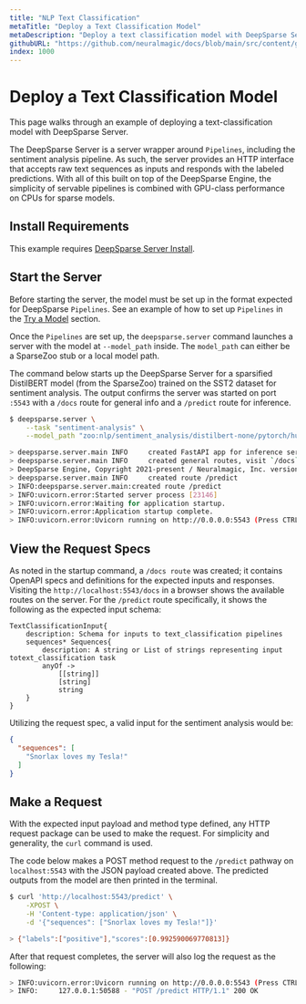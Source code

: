 ```yaml
---
title: "NLP Text Classification"
metaTitle: "Deploy a Text Classification Model"
metaDescription: "Deploy a text classification model with DeepSparse Server for easier, faster, and cheaper inference on CPUs"
githubURL: "https://github.com/neuralmagic/docs/blob/main/src/content/get-started/deploy-a-model/nlp-text-classification.mdx"
index: 1000
---
```


# Deploy a Text Classification Model

This page walks through an example of deploying a text-classification model with DeepSparse Server.

The DeepSparse Server is a server wrapper around `Pipelines`, including the sentiment analysis pipeline. As such,
the server provides an HTTP interface that accepts raw text sequences as inputs and responds with the labeled predictions.
With all of this built on top of the DeepSparse Engine, the simplicity of servable pipelines is combined with GPU-class performance on CPUs for sparse models.

## Install Requirements

This example requires [DeepSparse Server Install](/get-started/install/deepsparse).

## Start the Server

Before starting the server, the model must be set up in the format expected for DeepSparse `Pipelines`.
See an example of how to set up `Pipelines` in the [Try a Model](../../try-a-model) section.

Once the `Pipelines` are set up, the `deepsparse.server` command launches a server with the model at `--model_path` inside. The `model_path` can either
be a SparseZoo stub or a local model path.

The command below starts up the DeepSparse Server for a sparsified DistilBERT model (from the SparseZoo) trained on the SST2 dataset for sentiment analysis.
The output confirms the server was started on port `:5543` with a `/docs` route for general info and a `/predict` route for inference.

```bash
$ deepsparse.server \
    --task "sentiment-analysis" \
    --model_path "zoo:nlp/sentiment_analysis/distilbert-none/pytorch/huggingface/sst2/pruned80_quant-none-vnni"

> deepsparse.server.main INFO     created FastAPI app for inference serving
> deepsparse.server.main INFO     created general routes, visit `/docs` to view available
> DeepSparse Engine, Copyright 2021-present / Neuralmagic, Inc. version: 1.1.0 COMMUNITY EDITION (a436ca67) (release) (optimized) (system=avx512_vnni, binary=avx512)
> deepsparse.server.main INFO     created route /predict
> INFO:deepsparse.server.main:created route /predict
> INFO:uvicorn.error:Started server process [23146]
> INFO:uvicorn.error:Waiting for application startup.
> INFO:uvicorn.error:Application startup complete.
> INFO:uvicorn.error:Uvicorn running on http://0.0.0.0:5543 (Press CTRL+C to quit)
```

## View the Request Specs

As noted in the startup command, a `/docs route` was created; it contains OpenAPI specs and definitions for the expected inputs and responses.
Visiting the `http://localhost:5543/docs` in a browser shows the available routes on the server.
For the `/predict` route specifically, it shows the following as the expected input schema:

```text
TextClassificationInput{
    description: Schema for inputs to text_classification pipelines
    sequences* Sequences{
        description: A string or List of strings representing input totext_classification task
        anyOf ->
            [[string]]
            [string]
            string
    }
}
```

Utilizing the request spec, a valid input for the sentiment analysis would be:
```json
{
  "sequences": [
    "Snorlax loves my Tesla!"
  ]
}
```

## Make a Request

With the expected input payload and method type defined, any HTTP request package can be used to make the request.
For simplicity and generality, the `curl` command is used.

The code below makes a POST method request to the `/predict` pathway on `localhost:5543` with the JSON payload created above.
The predicted outputs from the model are then printed in the terminal.

```bash
$ curl 'http://localhost:5543/predict' \
    -XPOST \
    -H 'Content-type: application/json' \
    -d '{"sequences": ["Snorlax loves my Tesla!"]}'

> {"labels":["positive"],"scores":[0.992590069770813]}
```

After that request completes, the server will also log the request as the following:

```bash
> INFO:uvicorn.error:Uvicorn running on http://0.0.0.0:5543 (Press CTRL+C to quit)
> INFO:     127.0.0.1:50588 - "POST /predict HTTP/1.1" 200 OK
```
